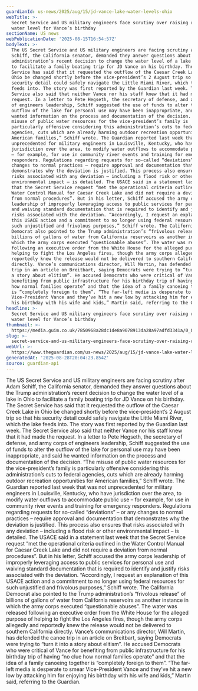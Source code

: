 ```yaml
---
guardianId: us-news/2025/aug/15/jd-vance-lake-water-levels-ohio
webTitle: >-
  Secret Service and US military engineers face scrutiny over raising river
  water level for Vance’s birthday
sectionName: US news
webPublicationDate: '2025-08-15T16:54:57Z'
bodyText: >-
  The US Secret Service and US military engineers are facing scrutiny after Adam
  Schiff, the California senator, demanded they answer questions about the Trump
  administration’s recent decision to change the water level of a lake in Ohio
  to facilitate a family boating trip for JD Vance on his birthday. The Secret
  Service has said that it requested the outflow of the Caesar Creek Lake in
  Ohio be changed shortly before the vice-president’s 2 August trip so that his
  security detail could safely navigate the Little Miami River, which the lake
  feeds into. The story was first reported by the Guardian last week. The Secret
  Service also said that neither Vance nor his staff knew that it had made the
  request. In a letter to Pete Hegseth, the secretary of defense, and army corps
  of engineers leadership, Schiff suggested the use of funds to alter the
  outflow of the lake for personal use may have been inappropriate, and said he
  wanted information on the process and documentation of the decision. “The
  misuse of public water resources for the vice-president’s family is
  particularly offensive considering this administration’s cuts to federal
  agencies, cuts which are already harming outdoor recreation opportunities for
  American families,” Schiff wrote. The Guardian reported last week that was not
  unprecedented for military engineers in Louisville, Kentucky, who have
  jurisdiction over the area, to modify water outflows to accommodate public use
  – for example, for use in community river events and training for emergency
  responders. Regulations regarding requests for so-called “deviations” – or any
  changes to normal practices – require approval and documentation that
  demonstrates why the deviation is justified. This process also ensures that
  risks associated with any deviation – including a flood risk or other
  environmental impact – is detailed. The USACE said in a statement last week
  that the Secret Service request “met the operational criteria outlined in the
  Water Control Manual for Caesar Creek Lake and did not require a deviation
  from normal procedures”. But in his letter, Schiff accused the army corps
  leadership of improperly leveraging access to public services for personal use
  and waiving standard documentation that is required to identify and justify
  risks associated with the deviation. “Accordingly, I request an explanation of
  this USACE action and a commitment to no longer using federal resources for
  such unjustified and frivolous purposes,” Schiff wrote. The California
  Democrat also pointed to the Trump administration’s “frivolous release” of
  billions of gallons of water from California reservoirs as another instance in
  which the army corps executed “questionable abuses”. The water was released
  following an executive order from the White House for the alleged purpose of
  helping to fight the Los Angeles fires, though the army corps allegedly and
  reportedly knew the release would not be delivered to southern California
  directly. Vance’s communications director, Will Martin, has defended the canoe
  trip in an article on Breitbart, saying Democrats were trying to “turn it into
  a story about elitism”. He accused Democrats who were critical of Vance for
  benefiting from public infrastructure for his birthday trip of having “no clue
  how normal families operate” and that the idea of a family canoeing together
  is “completely foreign to them”. “The far-left media is desperate to smear
  Vice-President Vance and they’ve hit a new low by attacking him for enjoying
  his birthday with his wife and kids,” Martin said, referring to the Guardian.
headline: >-
  Secret Service and US military engineers face scrutiny over raising river
  water level for Vance’s birthday
thumbnail: >-
  https://media.guim.co.uk/7850968a28dc1de8a9078913da28a97adfd3341a/0_0_3000_2400/500.jpg
slug: >-
  secret-service-and-us-military-engineers-face-scrutiny-over-raising-river-water-level-for-vances-birthday
webUrl: >-
  https://www.theguardian.com/us-news/2025/aug/15/jd-vance-lake-water-levels-ohio
generatedAt: '2025-08-28T20:04:23.854Z'
source: guardian-api
---
```

The US Secret Service and US military engineers are facing scrutiny after Adam Schiff, the California senator, demanded they answer questions about the Trump administration’s recent decision to change the water level of a lake in Ohio to facilitate a family boating trip for JD Vance on his birthday. The Secret Service has said that it requested the outflow of the Caesar Creek Lake in Ohio be changed shortly before the vice-president’s 2 August trip so that his security detail could safely navigate the Little Miami River, which the lake feeds into. The story was first reported by the Guardian last week. The Secret Service also said that neither Vance nor his staff knew that it had made the request. In a letter to Pete Hegseth, the secretary of defense, and army corps of engineers leadership, Schiff suggested the use of funds to alter the outflow of the lake for personal use may have been inappropriate, and said he wanted information on the process and documentation of the decision. “The misuse of public water resources for the vice-president’s family is particularly offensive considering this administration’s cuts to federal agencies, cuts which are already harming outdoor recreation opportunities for American families,” Schiff wrote. The Guardian reported last week that was not unprecedented for military engineers in Louisville, Kentucky, who have jurisdiction over the area, to modify water outflows to accommodate public use – for example, for use in community river events and training for emergency responders. Regulations regarding requests for so-called “deviations” – or any changes to normal practices – require approval and documentation that demonstrates why the deviation is justified. This process also ensures that risks associated with any deviation – including a flood risk or other environmental impact – is detailed. The USACE said in a statement last week that the Secret Service request “met the operational criteria outlined in the Water Control Manual for Caesar Creek Lake and did not require a deviation from normal procedures”. But in his letter, Schiff accused the army corps leadership of improperly leveraging access to public services for personal use and waiving standard documentation that is required to identify and justify risks associated with the deviation. “Accordingly, I request an explanation of this USACE action and a commitment to no longer using federal resources for such unjustified and frivolous purposes,” Schiff wrote. The California Democrat also pointed to the Trump administration’s “frivolous release” of billions of gallons of water from California reservoirs as another instance in which the army corps executed “questionable abuses”. The water was released following an executive order from the White House for the alleged purpose of helping to fight the Los Angeles fires, though the army corps allegedly and reportedly knew the release would not be delivered to southern California directly. Vance’s communications director, Will Martin, has defended the canoe trip in an article on Breitbart, saying Democrats were trying to “turn it into a story about elitism”. He accused Democrats who were critical of Vance for benefiting from public infrastructure for his birthday trip of having “no clue how normal families operate” and that the idea of a family canoeing together is “completely foreign to them”. “The far-left media is desperate to smear Vice-President Vance and they’ve hit a new low by attacking him for enjoying his birthday with his wife and kids,” Martin said, referring to the Guardian.
